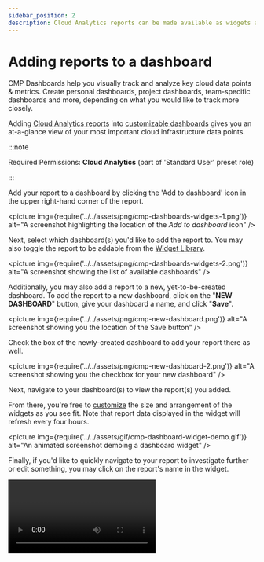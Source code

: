 ```yaml
---
sidebar_position: 2
description: Cloud Analytics reports can be made available as widgets and used to build dashboards.
---
```


# Adding reports to a dashboard

CMP Dashboards help you visually track and analyze key cloud data points & metrics. Create personal dashboards, project dashboards, team-specific dashboards and more, depending on what you would like to track more closely.

Adding [Cloud Analytics reports](../cloud-analytics/create-cloud-report/index.mdx) into [customizable dashboards](customizing-dashboards.mdx) gives you an at-a-glance view of your most important cloud infrastructure data points.

:::note

Required Permissions: **Cloud Analytics** (part of 'Standard User' preset role)

:::

Add your report to a dashboard by clicking the 'Add to dashboard' icon in the upper right-hand corner of the report.

<picture
  img={require('../../assets/png/cmp-dashboards-widgets-1.png')}
  alt="A screenshot highlighting the location of the _Add to dashboard_ icon"
/>

Next, select which dashboard(s) you'd like to add the report to. You may also toggle the report to be addable from the [Widget Library](widgets-overview.mdx).

<picture
  img={require('../../assets/png/cmp-dashboards-widgets-2.png')}
  alt="A screenshot showing the list of available dashboards"
/>

Additionally, you may also add a report to a new, yet-to-be-created dashboard. To add the report to a new dashboard, click on the "**NEW DASHBOARD**" button, give your dashboard a name, and click "**Save**".

<picture
  img={require('../../assets/png/cmp-new-dashboard.png')}
  alt="A screenshot showing you the location of the Save button"
/>

Check the box of the newly-created dashboard to add your report there as well.

<picture
  img={require('../../assets/png/cmp-new-dashboard-2.png')}
  alt="A screenshot showing you the checkbox for your new dashboard"
/>

Next, navigate to your dashboard(s) to view the report(s) you added.

From there, you're free to [customize](customizing-dashboards.mdx) the size and arrangement of the widgets as you see fit. Note that report data displayed in the widget will refresh every four hours.

<picture
  img={require('../../assets/gif/cmp-dashboard-widget-demo.gif')}
  alt="An animated screenshot demoing a dashboard widget"
/>

Finally, if you'd like to quickly navigate to your report to investigate further or edit something, you may click on the report's name in the widget.

<video
  type="loom"
  id="4f125260e1214c6f9b85002ca13e6ade"
  thumb="-00001.gif"
/>
